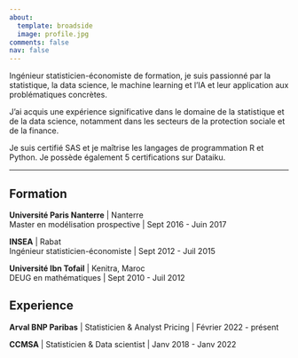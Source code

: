 ```yaml
---
about:
  template: broadside
  image: profile.jpg
comments: false
nav: false
---
```


Ingénieur statisticien-économiste de formation, je suis passionné par la statistique, la data science, le machine learning et l'IA et leur application aux problématiques concrètes. 

J'ai acquis une expérience significative dans le domaine de la statistique et de la data science, notamment dans les secteurs de la protection sociale et de la finance.

Je suis certifié SAS et je maîtrise les langages de programmation R et Python. Je possède également 5 certifications sur Dataiku.
<hr>

## Formation

**Université Paris Nanterre** \| Nanterre <br/> Master en modélisation prospective \| Sept 2016 - Juin 2017

**INSEA** \| Rabat <br/> Ingénieur statisticien-économiste \| Sept 2012 - Juil 2015

**Université Ibn Tofail** \| Kenitra, Maroc <br/> DEUG en mathématiques \| Sept 2010 - Juil 2012

## Experience

**Arval BNP Paribas** \| Statisticien & Analyst Pricing \| Février 2022 - présent

**CCMSA** \| Statisticien & Data scientist \| Janv 2018 - Janv 2022


